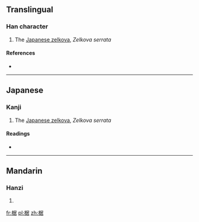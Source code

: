 ==Translingual==

===Han character===
{{Han char|rn=75|rad=木|as=08|sn=12|four=4796<sub>4</sub>|canj=木尸十口 (DSJR)}}

# The [[w:Japanese zelkova|Japanese zelkova]], ''Zelkova serrata''

====References====
* {{Han ref|kx=0536.130|dkj=15026|dj=0924.040|hdz=21240.040|uh=6910|ud=26896|bh=D9B9|bd=55737}}

----

==Japanese==

===Kanji===
{{ja-kanji|grade=uc|rs=木08}}

# The [[w:Japanese zelkova|Japanese zelkova]], ''Zelkova serrata''

====Readings====
* {{ja-readings|on=[[きょ]] (kyo), [[こ]] (ko)|kun=[[まがき]] (magaki)}}

----

==Mandarin==

===Hanzi===
{{cmn-hanzi|pin=[[jū]] ([[ju1]]), [[pí]] ([[pi2]]), [[pì]] ([[pi4]])|wg=chü<sup>1</sup>, p'i<sup>2</sup>, p'i<sup>4</sup>}}

# {{defn|lang=cmn|sort=木08}}

[[fr:椐]]
[[pl:椐]]
[[zh:椐]]